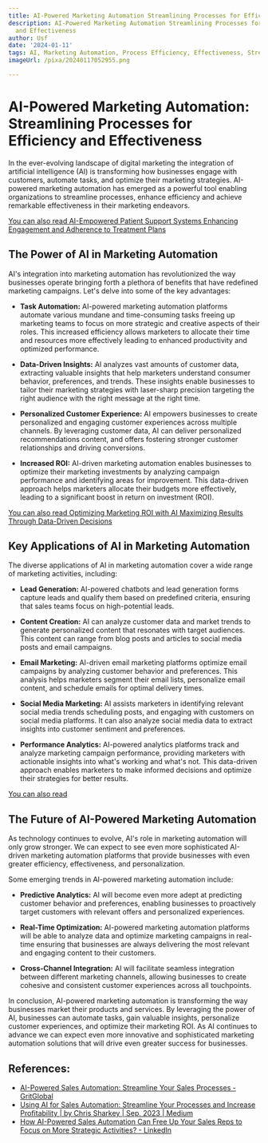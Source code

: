 ```yaml
---
title: AI-Powered Marketing Automation Streamlining Processes for Efficiency and Effectiveness
description: AI-Powered Marketing Automation Streamlining Processes for Efficiency
  and Effectiveness
author: Usf
date: '2024-01-11'
tags: AI, Marketing Automation, Process Efficiency, Effectiveness, Streamlining
imageUrl: /pixa/20240117052955.png

---
```

# AI-Powered Marketing Automation: Streamlining Processes for Efficiency and Effectiveness

In the ever-evolving landscape of digital marketing the integration of artificial intelligence (AI) is  transforming  how businesses engage with customers, automate tasks, and optimize their marketing strategies. AI-powered marketing automation has  emerged as a powerful tool enabling organizations to streamline processes, enhance efficiency and achieve remarkable effectiveness in their marketing endeavors.

[You can also  read AI-Empowered Patient Support Systems Enhancing Engagement and Adherence to Treatment Plans](AI-Empowered%20Patient%20Support%20Systems%20Enhancing%20Engagement%20and%20Adherence%20to%20Treatment%20Plans)


## The Power  of AI in Marketing Automation

AI's integration into marketing  automation has revolutionized the way  businesses operate bringing forth a plethora of benefits that have redefined marketing campaigns. Let's delve into some of the key advantages:

* **Task Automation:** AI-powered marketing automation platforms automate various mundane and time-consuming tasks freeing up marketing teams to focus on more strategic  and  creative aspects of their roles.  This increased efficiency allows marketers to allocate  their time  and resources more effectively leading to enhanced productivity and optimized performance.

* **Data-Driven Insights:** AI analyzes vast amounts of customer data, extracting valuable insights that help  marketers understand consumer behavior,  preferences, and trends. These insights enable businesses  to tailor their marketing strategies with laser-sharp precision targeting the right audience with the right message at the right time.

*  **Personalized Customer Experience:** AI empowers businesses to create  personalized and engaging customer experiences across multiple channels. By leveraging customer data, AI can deliver personalized recommendations  content, and  offers fostering  stronger customer  relationships and driving conversions.

* **Increased  ROI:** AI-driven marketing automation enables businesses to optimize their marketing investments by analyzing campaign performance and identifying  areas for  improvement. This  data-driven approach helps marketers allocate their budgets more effectively, leading to a significant boost in return on investment (ROI).

[You can also read Optimizing Marketing ROI with  AI Maximizing Results Through Data-Driven Decisions](Optimizing%20Marketing%20ROI%20with%20AI%20Maximizing%20Results%20Through%20Data-Driven%20Decisions)


## Key Applications of AI in Marketing Automation

The  diverse applications of AI in marketing  automation  cover a wide range of marketing activities, including:

* **Lead Generation:** AI-powered chatbots and lead generation forms capture leads and qualify  them based on predefined criteria, ensuring that  sales teams focus on high-potential leads.

* **Content  Creation:** AI  can analyze customer data and market trends to generate personalized content that resonates with target audiences. This content can range from blog posts and articles to social media posts and email campaigns.

* **Email Marketing:** AI-driven email marketing platforms optimize email campaigns by analyzing customer behavior and preferences. This analysis helps marketers  segment their email lists, personalize  email content, and schedule emails for  optimal delivery  times.

* **Social  Media Marketing:** AI assists marketers in identifying relevant social media  trends scheduling posts, and engaging with customers on  social media platforms. It can also analyze  social media data to extract insights  into customer sentiment and preferences.

* **Performance  Analytics:** AI-powered analytics platforms track and analyze marketing campaign performance, providing  marketers with actionable insights into what's  working and what's not. This  data-driven approach enables marketers to make informed decisions and optimize their strategies for better results.

[You can also  read ]()


## The Future of  AI-Powered Marketing Automation

As technology continues to  evolve,  AI's role in marketing automation will only grow stronger. We can  expect to see even more sophisticated AI-driven marketing automation platforms that provide businesses with even  greater efficiency, effectiveness, and personalization.

Some emerging trends in AI-powered  marketing automation include:

* **Predictive Analytics:** AI will become even more adept at predicting customer behavior and preferences, enabling businesses to proactively target customers with relevant offers and personalized experiences.

* **Real-Time Optimization:**  AI-powered  marketing automation platforms  will be able to analyze data  and optimize marketing campaigns in real-time ensuring that businesses are always delivering  the most relevant and engaging content to their customers.

* **Cross-Channel Integration:** AI will facilitate seamless integration between different marketing channels, allowing businesses to  create cohesive and consistent customer experiences across  all touchpoints.

In  conclusion, AI-powered  marketing automation is transforming the way businesses market their products and services. By leveraging  the power of  AI, businesses  can automate tasks, gain valuable insights, personalize customer experiences, and optimize their marketing ROI. As  AI continues to  advance we can expect even more innovative and sophisticated marketing automation solutions that will drive even greater success for businesses.

## References:
- [AI-Powered Sales Automation: Streamline Your Sales Processes - GritGlobal](https://gritglobal.io/blog/ai-powered-sales-automation-streamline-your-sales-processes/)
- [Using AI for Sales Automation: Streamline Your Processes and Increase Profitability | by Chris Sharkey | Sep, 2023 | Medium](https://medium.com/@chris-aiadvise/using-ai-for-sales-automation-streamline-your-processes-and-increase-profitability-e37faab58cde)
- [How AI-Powered Sales Automation Can Free Up Your Sales Reps to Focus on More Strategic Activities? - LinkedIn](https://www.linkedin.com/pulse/how-ai-powered-sales-automation-can-free-up-your-reps-aliakbar)
